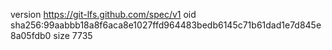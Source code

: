 version https://git-lfs.github.com/spec/v1
oid sha256:99aabbb18a8f6aca8e1027ffd964483bedb6145c71b61dad1e7d845e8a05fdb0
size 7735
